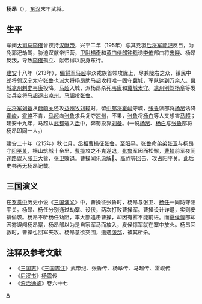 '''杨昂'''（{{bd|2世纪||3世纪|catIdx=Y}}），[[东汉|东汉]]末年武将。

==生平==
军阀[[大司马|大司马]][[李傕|李傕]]曾挟持[[汉献帝|汉献帝]]，兴平二年（195年）与其党羽[[后将军|后将军]][[郭汜|郭汜]]反目，为免郭汜劫驾，胁迫汉献帝归营，[[卫尉|卫尉]][[楊奇_(東漢)|楊奇]]和[[黄门侍郎|黄门侍郎]][[钟繇|钟繇]]诱[[李傕|李傕]]部曲将[[宋晔|宋晔]]、杨昂反叛，导致[[李傕|李傕]]孤立、献帝得以脱身东行。

[[建安_(东汉)|建安]]十八年（213年），[[偏将军|偏将军]][[马超|马超]]率众戎族首领攻陇上，尽兼陇右之众，镇民中郎将领[[汉宁|汉宁]]太守[[张鲁|张鲁]]也派大将杨昂助[[马超|马超]]攻打唯一固守[[冀城|冀城]]，军队达到万余人。[[冀城|冀城]][[凉州|凉州]][[刺史|刺史]][[韦康|韦康]]投降，[[马超|马超]]入城，派杨昂杀死[[韦康|韦康]]和[[冀城|冀城]][[太守|太守]]。[[凉州|凉州]][[别驾|别驾]][[杨阜|杨阜]]等发动兵变将[[马超|马超]]逐出[[凉州|凉州]]。[[马超|马超]]投[[张鲁|张鲁]]。

[[左将军|左将军]][[刘备|刘备]]从[[葭萌关|葭萌关]]还攻[[益州|益州]][[牧|牧]][[刘璋|刘璋]]时，留[[中郎将|中郎将]][[霍峻|霍峻]]守城，[[张鲁|张鲁]]派部将[[杨帛|杨帛]]诱降[[霍峻|霍峻]]，[[霍峻|霍峻]]不肯，[[马超|马超]]向[[张鲁|张鲁]]求兵复夺[[凉州|凉州]]，不果，[[张鲁|张鲁]]将[[杨白|杨白]]等人又想害[[马超|马超]]；建安十九年，马超从[[武都|武都]]逃入[[氐|氐]]中，奔蜀投靠[[刘备|刘备]]。(一说[[杨帛|杨帛]]、[[杨白|杨白]]与[[张鲁|张鲁]]部将杨昂即同一人。)

建安二十年（215年）秋七月，[[丞相|丞相]][[曹操|曹操]]征[[张鲁|张鲁]]，至[[阳平|阳平]]，[[张鲁|张鲁]]命弟弟[[张卫|张卫]]与杨昂守[[阳平关|阳平关]]，横山筑城十余里，[[曹操|曹操]]攻之不克遂退，[[张鲁|张鲁]]军因而松懈，[[曹操|曹操]]前军夜间迷路误入[[张卫|张卫]]大营，[[张卫|张卫]]敗退。曹操闻讯派[[解𢢼|解𢢼]]、[[高祚|高祚]]等回击，攻占阳平关。此后史书再无杨昂记载。

== 三国演义 ==
在[[罗贯中|罗贯中]]历史小说《[[三国演义|三国演义]]》中，曹操征张鲁时，杨昂与张卫、[[杨任_(三国)|杨任]]一同防守阳平关。杨昂、杨任分别通过劫寨、设伏，两次打败曹操军。曹操设计诈退，实则安排偷袭。杨昂不听杨任劝阻，率大部追击曹操，却因有雾不能前进。而[[夏侯惇|夏侯惇]]部却因雾误闯杨昂寨，杨昂部以为是自家军马而放入，夏侯惇军就在寨中放火。杨昂回救时，曹操也回军夹攻。杨昂意欲突围，遭遇[[张郃|张郃]]，被其所杀。

== 注释及参考文献 ==
{{reflist}}
*《[[三国志|三国志]]》《[[三国志注|三国志注]]》武帝纪、张鲁传、杨阜传、马超传、霍峻传
*《[[后汉书|后汉书]]》[[杨震|杨震]]传
*《[[资治通鉴|资治通鉴]]》卷六十七

[[Category:杨姓|A]]